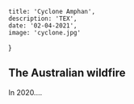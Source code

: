 
    title: 'Cyclone Amphan',
    description: 'TEX',
    date: '02-04-2021',
    image: 'cyclone.jpg'
}


## The Australian wildfire

In 2020....
